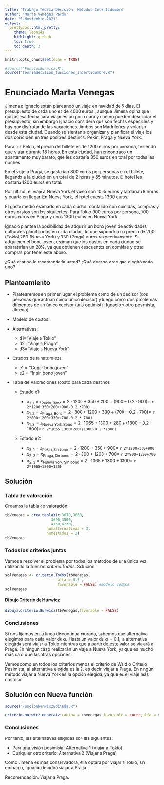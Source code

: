 ```yaml
---
title: 'Trabajo Teoría Decisión: Métodos Incertidumbre'
author: 'Marta Venegas Pardo'
date: '5-Noviembre-2021'
output:
  prettydoc::html_pretty:
    theme: leonids
    highlight: github
    toc: true
    toc_depth: 3
---
```


```r
knitr::opts_chunk$set(echo = TRUE)
```


```r
#source("FuncionHurwicz.R")
source("teoriadecision_funciones_incertidumbre.R")
```


# Enunciado Marta Venegas


Jimena e Ignacio están planeando un viaje en navidad de 5 días. El presupuesto de cada uno es de 4000 euros , aunque Jimena opina que quizás esa fecha para viajar es un poco cara y que no pueden descuidar el presupuesto, sin embargo Ignacio considera que son fechas especiales y hay que disfrutar de las vacaciones. Ambos son Madrileños y volarían desde esta ciudad. Cuando se sientan a organizar y planificar el viaje los dos coinciden en tres posibles destinos: Pekin, Praga y Nueva York.

Para ir a Pekin, el precio del billete es de 1200 euros por persona, teniendo que viajar durante 18 horas. En esta ciudad, han encontrado un apartamento muy barato, que les costaría  350 euros en total por todas las noches

En el viaje a Praga, se gastarían 800 euros por personas en el billete, llegando a la ciudad en un total de 2 horas y 55 minutos. El hotel les costaría 1200 euros en total.

Por último, el viaje a Nueva York el vuelo son 1065 euros y tardarían 8 horas y cuarto en llegar. En Nueva York, el hotel cuesta 1300 euros.

El gasto medio estimado en cada ciudad, contando con comidas, compras y otros gastos son los siguientes: Para Tokio 900 euros por persona, 700 euros euros en Praga y unos 1300 euros en Nueva York.

Ignacio plantea la posibilidad de adquirir un bono joven de actividades culturales planificadas en cada ciudad, lo que supondría un precio de 200 (Tokio),280 (Nueva York) y 330 (Praga) euros respectivamente. Si adquieren el bono joven, estiman que los gastos en cada ciudad se abaratarían un 20%, ya que obtienen descuentos en comidas y otras compras por tener este abono.


¿Qué destino le recomendaría usted? ¿Qué destino cree que elegirá cada uno?

## Planteamiento

- Plantearemos en primer lugar el problema como de un decisor (dos personas que actúan como único decisor) y luego como dos problemas diferentes de un único decisor (uno optimista, Ignacio y otro pesimista, Jimena)

- Modelo de costos


- Alternativas: 

    -   d1="Viaje a Tokio"
    -   d2="Viaje a Praga"
    -   d3="Viaje a Nueva York"

-   Estados de la naturaleza:

    -   e1 = "Coger bono joven"
    -   e2 = "Ir sin bono joven"

-   Tabla de valoraciones (costo para cada destino):

    -   Estado e1:

        -   $x_{1,1} = x_{\text{Pekín},\text{Bono} }= 2 \cdot1200+350+200+(900-0.2 \cdot900)=$  `r 2*1200+350+200+(900-0.2 *900)`
        -   $x_{1,2} = x_{\text{Praga},\text{Bono} }= 2 \cdot 800+1200+330+(700-0.2 \cdot 700)=$  `r 2*800+1200+330+(700-0.2 * 700)`
        -   $x_{1,3} = x_{\text{Nueva York},\text{Bono} }= 2 \cdot 1065+1300+280+(1300-0.2 \cdot1600)=$  `r 2*1065+1300+280+(1300-0.2 *1300)`
        
    -   Estado e2:

        -   $x_{2,1} = x_{\text{Pekín},\text{Sin bono} }= 2 \cdot1200+350+900=$  `r 2*1200+350+900`
        -   $x_{2,2} = x_{\text{Praga},\text{Sin bono} }= 2 \cdot 800+1200+700=$  `r 2*800+1200+700`
        -   $x_{2,3} = x_{\text{Nueva York},\text{Sin bono} }= 2 \cdot 1065+1300+1300=$  `r 2*1065+1300+1300`

## Solución

### Tabla de valoración

Creamos la tabla de valoración:

```r
tbVenegas = crea.tablaX(c(3670,3650,
                     3690,3500,
                     4750,4730),
                   numalternativas = 3,
                   numestados = 2)
tbVenegas
```



### Todos los criterios juntos

Vamos a resolver el problema por todos los métodos de una única vez, utilizando la función *criterio.Todos*.
Solución

        
```r
solVenegas <- criterio.Todos(tbVenegas, 
                        alfa = 0.5 ,
                        favorable = FALSE) #modelo costos
solVenegas
```

#### Dibujo Criterio de Hurwicz 

```r
dibuja.criterio.Hurwicz(tbVenegas,favorable = FALSE)
```

### Conclusiones

Si nos fijamos en la línea discontinua morada, sabemos que alternativa elegimos para cada valor de $\alpha$. Hasta un valor de $\alpha = 0.1$, la alternativa elegirda será viajar a Tokio mientras que a partir de este valor se viajará a Praga. En ningún caso realizarán un viaje a Nueva York, ya que es mucho más caro que las otras opciones.

Vemos como en todos los criterios menos el criterio de Wald o Criterio Pesimista, al alternativa elegida es la 2, es decir, viajar a Praga. En ningún método viajar a Nueva York es la opción elegida, ya que es el viaje más costoso.



## Solución con Nueva función

```r
source("FuncionHurwiczEditada.R")
```



```r
criterio.Hurwicz.General2(tablaX = tbVenegas,favorable = FALSE,alfa = 0.4 ) # modelo de costos 
```

### Conclusiones

Por tanto, las alternativas elegidas son las siguientes:

- Para una visión pesimista: Alternativa 1 (Viajar a Tokio)
- Cualquier otro criterio: Alternativa 2 (Viajar a Praga)

Como Jimena es más conservadora, ella optará por viajar a Tokio, sin embargo, Ignacio decidirá viajar a Praga.

Recomendación: Viajar a Praga.



